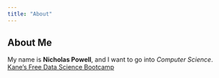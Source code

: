 ```yaml
---
title: "About"
---
```


## About Me
My name is **Nicholas Powell**, and I want to go into *Computer Science*.
[Kane’s Free Data Science Bootcamp](https://bootcamp.davidkane.info)
